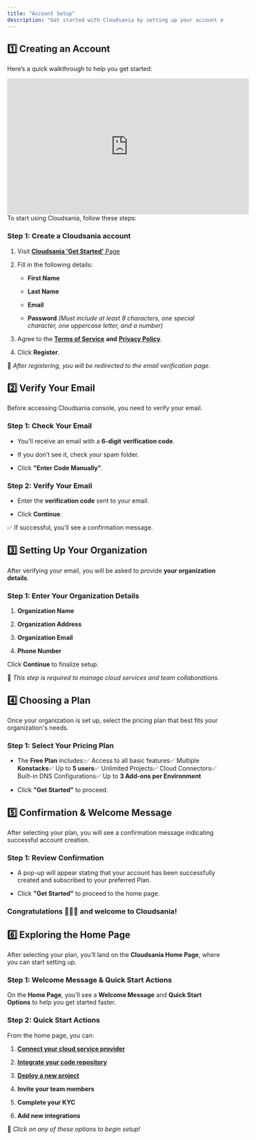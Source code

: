 ```yaml
---
title: "Account Setup"
description: "Get started with Cloudsania by setting up your account effortlessly. Follow this step-by-step guide to unlock seamless deployment solutions and streamline your cloud automation journey. "
---
```


## **1️⃣ Creating an Account**
Here’s a quick walkthrough to help you get started:

<iframe width="560" height="315" 
src="https://www.youtube.com/embed/lS-NxbNEiBo" 
title="YouTube video player" 
frameborder="0" 
allow="accelerometer; autoplay; clipboard-write; encrypted-media; gyroscope; picture-in-picture; web-share" 
allowfullscreen>
</iframe>
To start using Cloudsania, follow these steps:

### **Step 1: Create a Cloudsania account**

1. Visit [**Cloudsania 'Get Started'** Page](https://console.cloudsania.com/auth/sign-up)

2. Fill in the following details:

   * **First Name**

   * **Last Name**

   * **Email**

   * **Password** *(Must include at least 8 characters, one special character, one uppercase letter, and a number)*

3. Agree to the [**Terms of Service**](https://cloudsania.com/terms) **and** [**Privacy Policy**](https://cloudsania.com/terms#privacy).

4. Click **Register**.

📌 *After registering, you will be redirected to the email verification page.*


## **2️⃣  Verify Your Email**

Before accessing Cloudsania console, you need to verify your email.

### **Step 1: Check Your Email**

* You’ll receive an email with a **6-digit** **verification code**.

* If you don’t see it, check your spam folder.

* Click **"Enter Code Manually"**.


### **Step 2: Verify Your Email**

* Enter the **verification code** sent to your email.

* Click **Continue**.

✅ If successful, you’ll see a confirmation message.


## **3️⃣ Setting Up Your Organization**

After verifying your email, you will be asked to provide **your organization details**.

### **Step 1: Enter Your Organization Details**

1. **Organization Name**

2. **Organization Address**

3. **Organization Email**

4. **Phone Number**

Click **Continue** to finalize setup.

📌 *This step is required to manage cloud services and team collaborations.*


## **4️⃣ Choosing a Plan**

Once your organization is set up, select the pricing plan that best fits your organization's needs.

### **Step 1: Select Your Pricing Plan**

* The **Free Plan** includes:✅ Access to all basic features✅ Multiple **Konstacks**✅ Up to **5 users**✅ Unlimited Projects✅ Cloud Connectors✅ Built-in DNS Configurations✅ Up to **3 Add-ons per Environment**

* Click **"Get Started"** to proceed.


## **5️⃣ Confirmation & Welcome Message**

After selecting your plan, you will see a confirmation message indicating successful account creation.

### **Step 1: Review Confirmation**

* A pop-up will appear stating that your account has been successfully created and subscribed to your preferred Plan.

* Click **"Get Started"** to proceed to the home page.


### **Congratulations 🎊🎊🎊 and welcome to Cloudsania**!

## **6️⃣ Exploring the Home Page**

After selecting your plan, you’ll land on the **Cloudsania Home Page**, where you can start setting up.

### **Step 1: Welcome Message & Quick Start Actions**

On the **Home Page**, you’ll see a **Welcome Message** and **Quick Start Options** to help you get started faster.

### **Step 2: Quick Start Actions**

From the home page, you can:

1. [**Connect your cloud service provider**](https://developer.cloudsania.com/cloudServiceProviders/cloudProviders)

2. [**Integrate your code repository**](https://developer.cloudsania.com/integrations/github)

3. [**Deploy a new project**](https://developer.cloudsania.com/projects/projectMode)

4. **Invite your team members**

5. **Complete your KYC**

6. **Add new integrations**

📌 *Click on any of these options to begin setup!*
